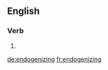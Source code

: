 ==English==

===Verb===
{{head|en}}

# {{present participle of|endogenize}}

[[de:endogenizing]]
[[fr:endogenizing]]
